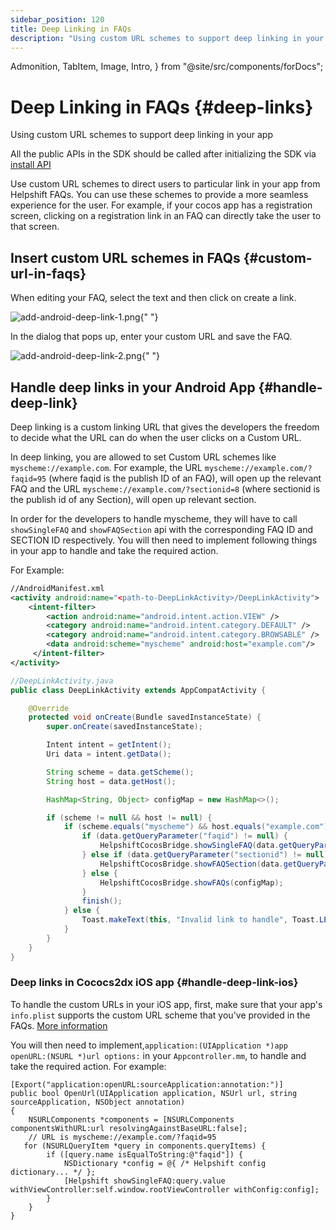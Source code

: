 ```yaml
---
sidebar_position: 120
title: Deep Linking in FAQs
description: "Using custom URL schemes to support deep linking in your app."
---
```


  Admonition,
  TabItem,
  Image,
  Intro,
} from "@site/src/components/forDocs";

# Deep Linking in FAQs {#deep-links}

<Intro>

Using custom URL schemes to support deep linking in your app

</Intro>

<Admonition type="info" title="Note">

All the public APIs in the SDK should be called after initializing the SDK via [install API](/sdkx-cocos2dx/getting-started#initializing)

</Admonition>

Use custom URL schemes to direct users to particular link in your app
from Helpshift FAQs. You can use these schemes to provide a more
seamless experience for the user. For example, if your cocos app has a
registration screen, clicking on a registration link in an FAQ can
directly take the user to that screen.

## Insert custom URL schemes in FAQs {#custom-url-in-faqs}

When editing your FAQ, select the text and then click on create a link.

<Image
  src="/static/books/android/add-android-deep-link-1.png"
  width="half"
  alt="add-android-deep-link-1.png"
/>{" "}

In the dialog that pops up, enter your custom URL and save the FAQ.

<Image
  src="/static/books/android/add-android-deep-link-2.png"
  width="half"
  alt="add-android-deep-link-2.png"
/>{" "}

## Handle deep links in your Android App {#handle-deep-link}

Deep linking is a custom linking URL that gives the developers the
freedom to decide what the URL can do when the user clicks on a Custom
URL.

In deep linking, you are allowed to set Custom URL schemes like `myscheme://example.com`.
For example, the URL `myscheme://example.com/?faqid=95` (where faqid is the
publish ID of an FAQ), will open up the relevant FAQ and the URL
`myscheme://example.com/?sectionid=8` (where sectionid is the publish id
of any Section), will open up relevant section.

In order for the developers to handle myscheme, they will have to call
`showSingleFAQ` and `showFAQSection` api with the corresponding FAQ ID
and SECTION ID respectively.
You will then need to implement following things in your app to handle and take the required action.

For Example:

```xml
//AndroidManifest.xml
<activity android:name="<path-to-DeepLinkActivity>/DeepLinkActivity">
    <intent-filter>
        <action android:name="android.intent.action.VIEW" />
        <category android:name="android.intent.category.DEFAULT" />
        <category android:name="android.intent.category.BROWSABLE" />
        <data android:scheme="myscheme" android:host="example.com"/>
     </intent-filter>
</activity>
```

```java
//DeepLinkActivity.java
public class DeepLinkActivity extends AppCompatActivity {

    @Override
    protected void onCreate(Bundle savedInstanceState) {
        super.onCreate(savedInstanceState);

        Intent intent = getIntent();
        Uri data = intent.getData();

        String scheme = data.getScheme();
        String host = data.getHost();

        HashMap<String, Object> configMap = new HashMap<>();

        if (scheme != null && host != null) {
            if (scheme.equals("myscheme") && host.equals("example.com")) {
                if (data.getQueryParameter("faqid") != null) {
                    HelpshiftCocosBridge.showSingleFAQ(data.getQueryParameter("faqid"), configMap);
                } else if (data.getQueryParameter("sectionid") != null) {
                    HelpshiftCocosBridge.showFAQSection(data.getQueryParameter("sectionid"), configMap);
                } else {
                    HelpshiftCocosBridge.showFAQs(configMap);
                }
                finish();
            } else {
                Toast.makeText(this, "Invalid link to handle", Toast.LENGTH_SHORT).show();
            }
        }
    }
}
```

### Deep links in Cococs2dx iOS app {#handle-deep-link-ios}

To handle the custom URLs in your iOS app, first, make sure that your app's `info.plist` supports the custom URL scheme that you've provided in the FAQs. [More information](https://developer.apple.com/documentation/xcode/defining-a-custom-url-scheme-for-your-app)

You will then need to implement,`application:(UIApplication *)app openURL:(NSURL *)url options:` in your `Appcontroller.mm`, to handle and take the required action. For example:

```objc
[Export("application:openURL:sourceApplication:annotation:")]
public bool OpenUrl(UIApplication application, NSUrl url, string sourceApplication, NSObject annotation)
{
    NSURLComponents *components = [NSURLComponents componentsWithURL:url resolvingAgainstBaseURL:false];
    // URL is myscheme://example.com/?faqid=95
   for (NSURLQueryItem *query in components.queryItems) {
        if ([query.name isEqualToString:@"faqid"]) {
            NSDictionary *config = @{ /* Helpshift config dictionary... */ };
            [Helpshift showSingleFAQ:query.value withViewController:self.window.rootViewController withConfig:config];
        }
    }
}
```
